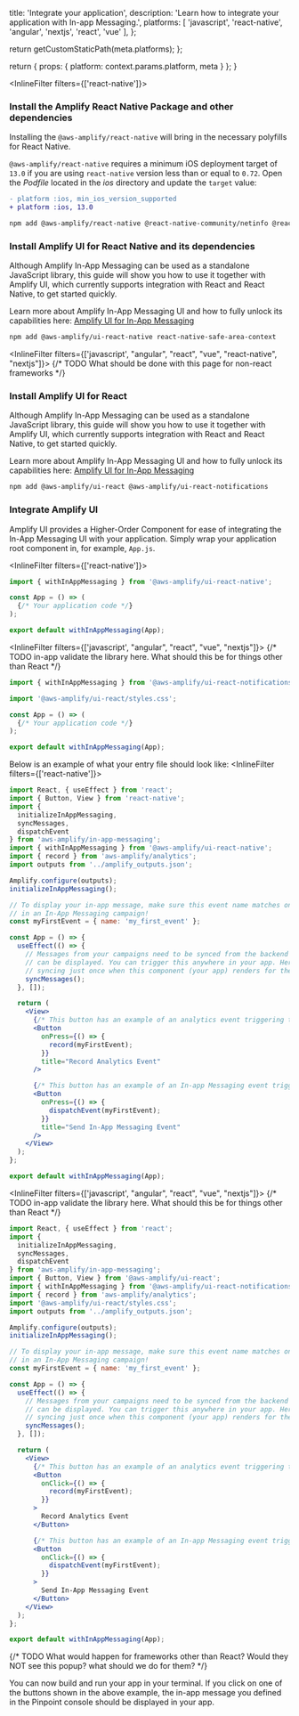 
  title: 'Integrate your application',
  description: 'Learn how to integrate your application with In-app Messaging.',
  platforms: [
    'javascript',
    'react-native',
    'angular',
    'nextjs',
    'react',
    'vue'
  ],
};

  return getCustomStaticPath(meta.platforms);
};

  return {
    props: {
      platform: context.params.platform,
      meta
    }
  };
}

<InlineFilter filters={['react-native']}>
### Install the Amplify React Native Package and other dependencies
Installing the `@aws-amplify/react-native` will bring in the necessary polyfills for React Native. 

<Accordion title="Instructions for React Native version 0.72 and below">

`@aws-amplify/react-native` requires a minimum iOS deployment target of `13.0` if you are using `react-native` version less than or equal to `0.72`. Open the _Podfile_ located in the _ios_ directory and update the `target` value:

```diff showLineNumbers={false}
- platform :ios, min_ios_version_supported
+ platform :ios, 13.0
```

</Accordion>

```bash title="Terminal" showLineNumbers={false}
npm add @aws-amplify/react-native @react-native-community/netinfo @react-native-async-storage/async-storage
```

### Install Amplify UI for React Native and its dependencies

Although Amplify In-App Messaging can be used as a standalone JavaScript library, this guide will show you how to use it together with Amplify UI, which currently supports integration with React and React Native, to get started quickly.

<Callout>

Learn more about Amplify In-App Messaging UI and how to fully unlock its capabilities here: [Amplify UI for In-App Messaging](https://ui.docs.amplify.aws/react-native/connected-components/in-app-messaging)
  
</Callout>

```bash title="Terminal" showLineNumbers={false}
npm add @aws-amplify/ui-react-native react-native-safe-area-context
```
</InlineFilter>

<InlineFilter filters={['javascript', "angular", "react", "vue", "react-native", "nextjs"]}>
{/* TODO What should be done with this page for non-react frameworks */}

### Install Amplify UI for React

Although Amplify In-App Messaging can be used as a standalone JavaScript library, this guide will show you how to use it together with Amplify UI, which currently supports integration with React and React Native, to get started quickly.

<Callout>

Learn more about Amplify In-App Messaging UI and how to fully unlock its capabilities here: [Amplify UI for In-App Messaging](https://ui.docs.amplify.aws/react/connected-components/in-app-messaging)

</Callout>

```bash title="Terminal" showLineNumbers={false}
npm add @aws-amplify/ui-react @aws-amplify/ui-react-notifications
```
</InlineFilter>

### Integrate Amplify UI

Amplify UI provides a Higher-Order Component for ease of integrating the In-App Messaging UI with your application. Simply wrap your application root component in, for example, `App.js`.

<InlineFilter filters={['react-native']}>
```js
import { withInAppMessaging } from '@aws-amplify/ui-react-native';

const App = () => (
  {/* Your application code */}
);

export default withInAppMessaging(App);
```
</InlineFilter>

<InlineFilter filters={['javascript', "angular", "react", "vue", "nextjs"]}>
{/* TODO in-app validate the library here. What should this be for things other than React */}

```js title="src/App.js"
import { withInAppMessaging } from '@aws-amplify/ui-react-notifications';

import '@aws-amplify/ui-react/styles.css';

const App = () => (
  {/* Your application code */}
);

export default withInAppMessaging(App);
```
</InlineFilter>

Below is an example of what your entry file should look like:
<InlineFilter filters={['react-native']}>
```jsx title="src/index.js"
import React, { useEffect } from 'react';
import { Button, View } from 'react-native';
import {
  initializeInAppMessaging,
  syncMessages,
  dispatchEvent
} from 'aws-amplify/in-app-messaging';
import { withInAppMessaging } from '@aws-amplify/ui-react-native';
import { record } from 'aws-amplify/analytics';
import outputs from '../amplify_outputs.json';

Amplify.configure(outputs);
initializeInAppMessaging();

// To display your in-app message, make sure this event name matches one you created
// in an In-App Messaging campaign!
const myFirstEvent = { name: 'my_first_event' };

const App = () => {
  useEffect(() => {
    // Messages from your campaigns need to be synced from the backend before they
    // can be displayed. You can trigger this anywhere in your app. Here you are
    // syncing just once when this component (your app) renders for the first time.
    syncMessages();
  }, []);

  return (
    <View>
      {/* This button has an example of an analytics event triggering the in-app message. */}
      <Button
        onPress={() => {
          record(myFirstEvent);
        }}
        title="Record Analytics Event"
      />

      {/* This button has an example of an In-app Messaging event triggering the in-app message.*/}
      <Button
        onPress={() => {
          dispatchEvent(myFirstEvent);
        }}
        title="Send In-App Messaging Event"
      />
    </View>
  );
};

export default withInAppMessaging(App);
```

</InlineFilter>

<InlineFilter filters={['javascript', "angular", "react", "vue", "nextjs"]}>
{/* TODO in-app validate the library here. What should this be for things other than React */}

```jsx title="src/index.js"
import React, { useEffect } from 'react';
import {
  initializeInAppMessaging,
  syncMessages,
  dispatchEvent
} from 'aws-amplify/in-app-messaging';
import { Button, View } from '@aws-amplify/ui-react';
import { withInAppMessaging } from '@aws-amplify/ui-react-notifications';
import { record } from 'aws-amplify/analytics';
import '@aws-amplify/ui-react/styles.css';
import outputs from '../amplify_outputs.json';

Amplify.configure(outputs);
initializeInAppMessaging();

// To display your in-app message, make sure this event name matches one you created
// in an In-App Messaging campaign!
const myFirstEvent = { name: 'my_first_event' };

const App = () => {
  useEffect(() => {
    // Messages from your campaigns need to be synced from the backend before they
    // can be displayed. You can trigger this anywhere in your app. Here you are
    // syncing just once when this component (your app) renders for the first time.
    syncMessages();
  }, []);

  return (
    <View>
      {/* This button has an example of an analytics event triggering the in-app message. */}
      <Button
        onClick={() => {
          record(myFirstEvent);
        }}
      >
        Record Analytics Event
      </Button>

      {/* This button has an example of an In-app Messaging event triggering the in-app message.*/}
      <Button
        onClick={() => {
          dispatchEvent(myFirstEvent);
        }}
      >
        Send In-App Messaging Event
      </Button>
    </View>
  );
};

export default withInAppMessaging(App);
```
</InlineFilter>

{/* TODO What would happen for frameworks other than React? Would they NOT see this popup? what should we do for them? */}

You can now build and run your app in your terminal. If you click on one of the buttons shown in the above example, the in-app message you defined in the Pinpoint console should be displayed in your app.
